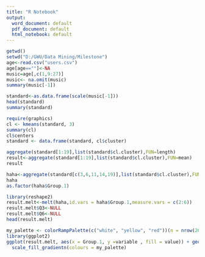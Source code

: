 ---
title: "R Notebook"
output:
  word_document: default
  pdf_document: default
  html_notebook: default
---


```{r}
getwd()
setwd("D:/GWU/Data Mining/Milestone")
age<-read.csv("users.csv")
age[age==""]<-NA
music=age[,c(1,9:27)]
music<- na.omit(music)
summary(music[-1])
```
```{r}
standard<-as.data.frame(scale(music[-1]))
head(standard)
summary(standard)
```
```{r}
require(graphics)
cl <- kmeans(standard, 3)
summary(cl)
cl$centers
standard <- data.frame(standard, cl$cluster)
```


```{r}
aggregate(standard[1:19],list(standard$cl.cluster),FUN=length)
result<-aggregate(standard[1:19],list(standard$cl.cluster),FUN=mean)
result
```

```{r}
haha<-aggregate(standard[c(3,6,11,14,19)],list(standard$cl.cluster),FUN=mean)
haha
as.factor(haha$Group.1)
```
```{r}
library(reshape2)
result.melt<-melt(haha,id.vars = haha$Group.1,measure.vars = c(2:6))
result.melt$Q3<-NULL
result.melt$Q6<-NULL
head(result.melt)
```
```{r}
my_palette <- colorRampPalette(c("white", "yellow", "red"))(n = nrow(200))
library(ggplot2)
ggplot(result.melt, aes(x = Group.1, y =variable , fill = value)) + geom_tile() +
  scale_fill_gradientn(colours = my_palette)
```

